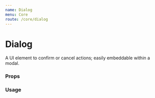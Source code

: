 ```yaml
---
name: Dialog
menu: Core
route: /core/dialog
---
```



# Dialog

A UI element to confirm or cancel actions; easily embeddable within a modal.

### Props

<Props of={Dialog} />

### Usage

<Playground>
  <Dialog
    title="Would you like job?"
    primaryButtonLabel="Okay"
    secondaryButtonLabel="I hate job"
  >
    We're hiring, my dude.
  </Dialog>
</Playground>

